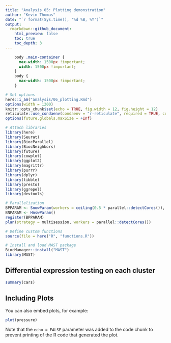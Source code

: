 ```yaml
---
title: "Analysis 05: Plotting demonstration"
author: "Kevin Thomas"
date: "`r format(Sys.time(), '%d %B, %Y')`"
output:
  rmarkdown::github_document:
    html_preview: false
    toc: true
    toc_depth: 3
---
```


```css
    body .main-container {
      max-width: 1500px !important;
      width: 1500px !important;
    }
    body {
      max-width: 1500px !important;
    }
```

```r
# Set options
here::i_am("analysis/06_plotting.Rmd")
options(width = 1200)
knitr::opts_chunk$set(echo = TRUE, fig.width = 12, fig.height = 12)
reticulate::use_condaenv(condaenv = "r-reticulate", required = TRUE, conda = "~/.local/share/r-miniconda/bin/conda")
options(future.globals.maxSize = +Inf)

# Attach libraries
library(here)
library(Seurat)
library(BiocParallel)
library(BiocNeighbors)
library(future)
library(cowplot)
library(ggplot2)
library(magrittr)
library(purrr)
library(dplyr)
library(tibble)
library(presto)
library(ggrepel)
library(devtools)

# Parallelization
BPPARAM <- SnowParam(workers = ceiling(0.5 * parallel::detectCores()), type = "SOCK")
BNPARAM <- HnswParam()
register(BPPARAM)
plan(strategy = multisession, workers = parallel::detectCores())

# Define custom functions
source(file = here("R", "functions.R"))

# Install and load MAST package
BiocManager::install("MAST")
library(MAST)
```

## Differential expression testing on each cluster

```r
summary(cars)
```

## Including Plots

You can also embed plots, for example:

```r
plot(pressure)
```

Note that the `echo = FALSE` parameter was added to the code chunk to prevent printing of the R code that generated the plot.
